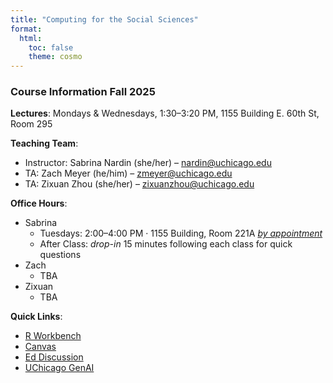 ```yaml
---
title: "Computing for the Social Sciences"
format:
  html:
    toc: false
    theme: cosmo
---
```


### Course Information Fall 2025

<div class="my-4"></div>

**Lectures**: Mondays & Wednesdays, 1:30–3:20 PM, 1155 Building E. 60th St, Room 295 

**Teaching Team**:  

- Instructor: Sabrina Nardin (she/her) – [nardin@uchicago.edu](mailto:nardin@uchicago.edu)  
- TA: Zach Meyer (he/him) – [zmeyer@uchicago.edu](mailto:zmeyer@uchicago.edu)
- TA: Zixuan Zhou (she/her) – [zixuanzhou@uchicago.edu](mailto:zixuanzhou@uchicago.edu)

**Office Hours**:  

- Sabrina  
    - Tuesdays: 2:00–4:00 PM · 1155 Building, Room 221A *[by appointment](https://calendar.app.google/xtDH9Pnf8yJtP9jg6)*  
    - After Class: *drop-in* 15 minutes following each class for quick questions

- Zach 
    - TBA
    
- Zixuan
    - TBA

<!--
  * *Monday:* Zach 1:00 - 2:30 PM (1155 Bldg, Room 226) [by appointment](https://calendar.app.google/bM8FQbxCfBNf1FdH8) and 2:30 - 3:00 PM drop-in (in-person, same location) 
  * *Tuesday:* Sabrina 2:00 - 4:00 PM (1155 Bldg, Room 221A) [by appointment](https://calendar.app.google/M2zCrSuzquf71fLAA)
  * *Wednesday:* Zach 10:30 - 11:30 AM drop-in [on Zoom](
https://uchicago.zoom.us/j/9892071192?pwd=bFJjc2hrUUt5V0VwNnFVSEo1WVVoUT09)
  * *Thursday:* Aidan 11:00 AM - 12:00 PM drop-in [on Zoom](https://uchicago.zoom.us/j/5670592166?pwd=RTB2anB6bVBzMmk1VExWMFlrTy9QQT09)
  * *Friday:* Aidan 10:30 AM - 12:00 PM (1155 Bldg, Room 222) [by appointment](https://calendar.app.google/yNSNsS9Q9t8VwmnDA) and 12:00 to 12:30 PM drop-in [on Zoom](https://uchicago.zoom.us/j/5670592166?pwd=RTB2anB6bVBzMmk1VExWMFlrTy9QQT09)
  * *After class:* Sabrina drop-in for lecture or homework-related questions (~15 min)
-->


**Quick Links**:  

- [R Workbench](https://macss-r.uchicago.edu/)  
- [Canvas](https://canvas.uchicago.edu/courses/66343)  
- [Ed Discussion](https://edstem.org/us/courses/86758/discussion)
- [UChicago GenAI](https://genai.uchicago.edu/en)


